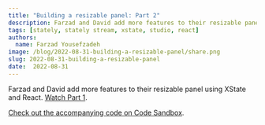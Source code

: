 ```yaml
---
title: "Building a resizable panel: Part 2"
description: Farzad and David add more features to their resizable panel using XState and React.
tags: [stately, stately stream, xstate, studio, react]
authors:
  name: Farzad Yousefzadeh
image: /blog/2022-08-31-building-a-resizable-panel/share.png
slug: 2022-08-31-building-a-resizable-panel
date:  2022-08-31
---
```


Farzad and David add more features to their resizable panel using XState and React. [Watch Part 1](/blog/2022-08-23-building-a-resizable-panel/index.mdx).

[Check out the accompanying code on Code Sandbox](https://codesandbox.io/s/resizable-panel-example-jjgkzl?file=/src/index.tsx).

<YouTube id="OoE9DykTDC8?"/>
